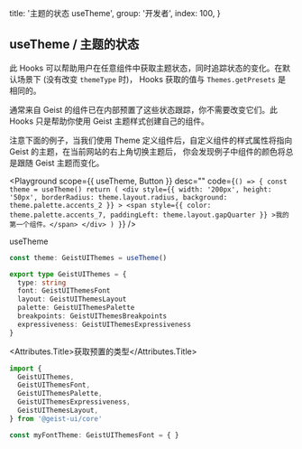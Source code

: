
  title: '主题的状态 useTheme',
  group: '开发者',
  index: 100,
}

## useTheme / 主题的状态

此 Hooks 可以帮助用户在任意组件中获取主题状态，同时追踪状态的变化。在默认场景下 (没有改变 `themeType` 时)，
Hooks 获取的值与 `Themes.getPresets` 是相同的。

通常来自 Geist 的组件已在内部预置了这些状态跟踪，你不需要改变它们。此 Hooks 只是帮助你使用 Geist 主题样式创建自己的组件。

注意下面的例子，当我们使用 Theme 定义组件后，自定义组件的样式属性将指向 Geist 的主题，在当前网站的右上角切换主题后，
你会发现例子中组件的颜色将总是跟随 Geist 主题而变化。

<Playground
  scope={{ useTheme, Button }}
  desc=""
  code={`
() => {
  const theme = useTheme()
  return (
    <div style={{
        width: '200px',
        height: '50px',
        borderRadius: theme.layout.radius,
        background: theme.palette.accents_2
      }}
    >
      <span style={{
          color: theme.palette.accents_7,
          paddingLeft: theme.layout.gapQuarter
        }}
      >我的第一个组件。</span>
    </div>
  )
}
`}
/>

<Attributes edit="/pages/zh-cn/hooks/use-theme.mdx">
<Attributes.Title>useTheme</Attributes.Title>

```ts
const theme: GeistUIThemes = useTheme()

export type GeistUIThemes = {
  type: string
  font: GeistUIThemesFont
  layout: GeistUIThemesLayout
  palette: GeistUIThemesPalette
  breakpoints: GeistUIThemesBreakpoints
  expressiveness: GeistUIThemesExpressiveness
}
```

<Attributes.Title>获取预置的类型</Attributes.Title>

```ts
import {
  GeistUIThemes,
  GeistUIThemesFont,
  GeistUIThemesPalette,
  GeistUIThemesExpressiveness,
  GeistUIThemesLayout,
} from '@geist-ui/core'

const myFontTheme: GeistUIThemesFont = { }
```

</Attributes>


